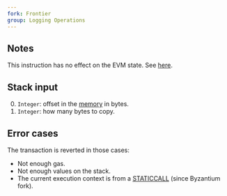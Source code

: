 ```yaml
---
fork: Frontier
group: Logging Operations
---
```


## Notes

This instruction has no effect on the EVM state. See [here](https://ethereum.org/en/developers/docs/smart-contracts/anatomy/#events-and-logs).

## Stack input

0. `Integer`: offset in the [memory](/about) in bytes.
1. `Integer`: how many bytes to copy.

## Error cases

The transaction is reverted in those cases:
- Not enough gas.
- Not enough values on the stack.
- The current execution context is from a [STATICCALL](/#FA) (since Byzantium fork).
